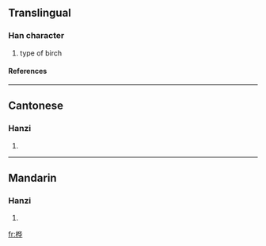 {{see|樺}}

==Translingual==
===Han character===
{{Han char|rn=75|rad=木|as=06|sn=10|four=|canj=木人心十 (DOPJ)}}
# type of birch
====References====
{{Han ref|kx=0526.211|hdz=21201.050|uh=6866|ud=26726}}

----
==Cantonese==
===Hanzi===
{{yue-hanzi|jyut=|y=wa6}}
# {{defn|Cantonese}}

----
==Mandarin==
===Hanzi===
{{cmn-hanzi|tra=樺|pin=[[huà]] ([[hua4]])|wg=hua<sup>4</sup>}}
# {{defn|Mandarin}}

[[fr:桦]]